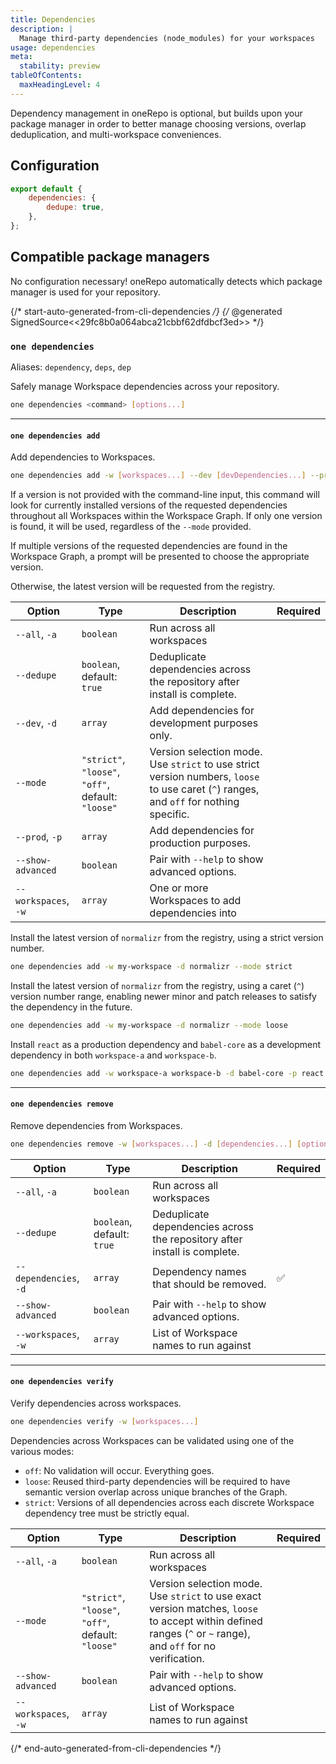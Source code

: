 ```yaml
---
title: Dependencies
description: |
  Manage third-party dependencies (node_modules) for your workspaces
usage: dependencies
meta:
  stability: preview
tableOfContents:
  maxHeadingLevel: 4
---
```



Dependency management in oneRepo is optional, but builds upon your package manager in order to better manage choosing versions, overlap deduplication, and multi-workspace conveniences.

## Configuration

```js title="onerepo.config.js"
export default {
	dependencies: {
		dedupe: true,
	},
};
```

## Compatible package managers

No configuration necessary! oneRepo automatically detects which package manager is used for your repository.

<div class="grid grid-cols-3">
	<LinkCard title="npm" href="https://npmjs.com" image={NpmLogo} size="small" />
	<LinkCard title="yarn" href="https://yarnpkg.com" image={YarnLogo} size="small" />
	<LinkCard title="pnpm" href="https://pnpm.io" image={PnpmLogo} size="small" />
</div>

{/* start-auto-generated-from-cli-dependencies */}
{/* @generated SignedSource<<29fc8b0a064abca21cbbf62dfdbcf3ed>> */}

### `one dependencies`

Aliases: `dependency`, `deps`, `dep`

Safely manage Workspace dependencies across your repository.

```sh
one dependencies <command> [options...]
```

---

#### `one dependencies add`

Add dependencies to Workspaces.

```sh
one dependencies add -w [workspaces...] --dev [devDependencies...] --prod [prodDependencies...] [options...]
```

If a version is not provided with the command-line input, this command will look for currently installed versions of the requested dependencies throughout all Workspaces within the Workspace Graph. If only one version is found, it will be used, regardless of the `--mode` provided.

If multiple versions of the requested dependencies are found in the Workspace Graph, a prompt will be presented to choose the appropriate version.

Otherwise, the latest version will be requested from the registry.

| Option               | Type                                               | Description                                                                                                                            | Required |
| -------------------- | -------------------------------------------------- | -------------------------------------------------------------------------------------------------------------------------------------- | -------- |
| `--all`, `-a`        | `boolean`                                          | Run across all workspaces                                                                                                              |          |
| `--dedupe`           | `boolean`, default: `true`                         | Deduplicate dependencies across the repository after install is complete.                                                              |          |
| `--dev`, `-d`        | `array`                                            | Add dependencies for development purposes only.                                                                                        |          |
| `--mode`             | `"strict"`, `"loose"`, `"off"`, default: `"loose"` | Version selection mode. Use `strict` to use strict version numbers, `loose` to use caret (`^`) ranges, and `off` for nothing specific. |          |
| `--prod`, `-p`       | `array`                                            | Add dependencies for production purposes.                                                                                              |          |
| `--show-advanced`    | `boolean`                                          | Pair with `--help` to show advanced options.                                                                                           |          |
| `--workspaces`, `-w` | `array`                                            | One or more Workspaces to add dependencies into                                                                                        |          |

Install the latest version of `normalizr` from the registry, using a strict version number.

```sh
one dependencies add -w my-workspace -d normalizr --mode strict
```

Install the latest version of `normalizr` from the registry, using a caret (`^`) version number range, enabling newer minor and patch releases to satisfy the dependency in the future.

```sh
one dependencies add -w my-workspace -d normalizr --mode loose
```

Install `react` as a production dependency and `babel-core` as a development dependency in both `workspace-a` and `workspace-b`.

```sh
one dependencies add -w workspace-a workspace-b -d babel-core -p react
```

---

#### `one dependencies remove`

Remove dependencies from Workspaces.

```sh
one dependencies remove -w [workspaces...] -d [dependencies...] [options...]
```

| Option                 | Type                       | Description                                                               | Required |
| ---------------------- | -------------------------- | ------------------------------------------------------------------------- | -------- |
| `--all`, `-a`          | `boolean`                  | Run across all workspaces                                                 |          |
| `--dedupe`             | `boolean`, default: `true` | Deduplicate dependencies across the repository after install is complete. |          |
| `--dependencies`, `-d` | `array`                    | Dependency names that should be removed.                                  | ✅       |
| `--show-advanced`      | `boolean`                  | Pair with `--help` to show advanced options.                              |          |
| `--workspaces`, `-w`   | `array`                    | List of Workspace names to run against                                    |          |

---

#### `one dependencies verify`

Verify dependencies across workspaces.

```sh
one dependencies verify -w [workspaces...]
```

Dependencies across Workspaces can be validated using one of the various modes:

- `off`: No validation will occur. Everything goes.
- `loose`: Reused third-party dependencies will be required to have semantic version overlap across unique branches of the Graph.
- `strict`: Versions of all dependencies across each discrete Workspace dependency tree must be strictly equal.

| Option               | Type                                               | Description                                                                                                                                                   | Required |
| -------------------- | -------------------------------------------------- | ------------------------------------------------------------------------------------------------------------------------------------------------------------- | -------- |
| `--all`, `-a`        | `boolean`                                          | Run across all workspaces                                                                                                                                     |          |
| `--mode`             | `"strict"`, `"loose"`, `"off"`, default: `"loose"` | Version selection mode. Use `strict` to use exact version matches, `loose` to accept within defined ranges (`^` or `~` range), and `off` for no verification. |          |
| `--show-advanced`    | `boolean`                                          | Pair with `--help` to show advanced options.                                                                                                                  |          |
| `--workspaces`, `-w` | `array`                                            | List of Workspace names to run against                                                                                                                        |          |

{/* end-auto-generated-from-cli-dependencies */}
